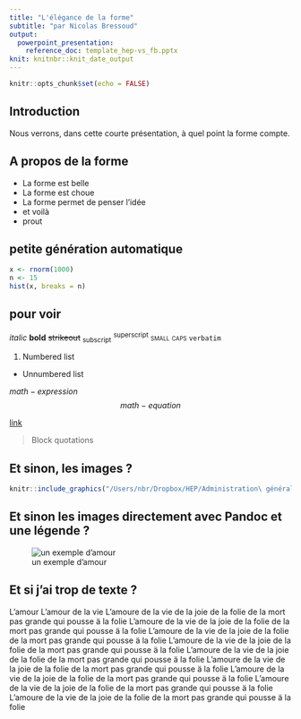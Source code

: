 ```yaml
---
title: "L'élégance de la forme"
subtitle: "par Nicolas Bressoud"
output:
  powerpoint_presentation:
    reference_doc: template_hep-vs_fb.pptx
knit: knitnbr::knit_date_output
---
```


```r
knitr::opts_chunk$set(echo = FALSE)
```

## Introduction

Nous verrons, dans cette courte présentation, à quel point la forme compte.

## A propos de la forme

- La forme est belle
- La forme est choue
- La forme permet de penser l'idée
- et voilà
- prout

## petite génération automatique

```r
x <- rnorm(1000)
n <- 15
hist(x, breaks = n)
```

## pour voir

*italic* 
**bold** 
~~strikeout~~ 
~subscript~
^superscript^
[small caps]{.smallcaps} 
`verbatim`

1. Numbered list
* Unnumbered list

$math-expression$
$$math-equation$$

[link](https://sigismonda.ch) 

> Block quotations

## Et sinon, les images ?

```r
knitr::include_graphics("/Users/nbr/Dropbox/HEP/Administration\ générale/Adobe\ stock/Fotolia_61974934_M.jpg", dpi = 72)
```

## Et sinon les images directement avec Pandoc et une légende ?

![un exemple d'amour](/Users/nbr/Dropbox/HEP/Administration\ générale/Adobe\ stock/Fotolia_61974934_M.jpg)

## Et si j'ai trop de texte ?

L'amour
L'amour de la vie
L'amoure de la vie de la joie de la folie de la mort pas grande qui pousse ä la folie
L'amoure de la vie de la joie de la folie de la mort pas grande qui pousse ä la folie
L'amoure de la vie de la joie de la folie de la mort pas grande qui pousse ä la folie
L'amoure de la vie de la joie de la folie de la mort pas grande qui pousse ä la folie
L'amoure de la vie de la joie de la folie de la mort pas grande qui pousse ä la folie
L'amoure de la vie de la joie de la folie de la mort pas grande qui pousse ä la folie
L'amoure de la vie de la joie de la folie de la mort pas grande qui pousse ä la folie
L'amoure de la vie de la joie de la folie de la mort pas grande qui pousse ä la folie
L'amoure de la vie de la joie de la folie de la mort pas grande qui pousse ä la folie

